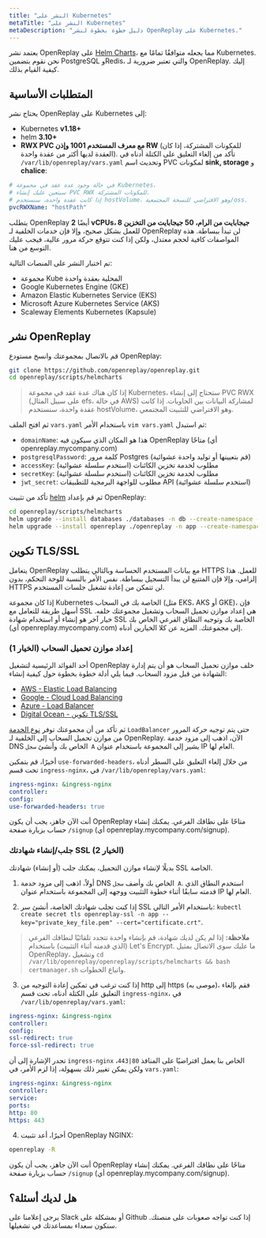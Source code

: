 ```yaml
---
title: "النشر على Kubernetes"
metaTitle: "النشر على Kubernetes"
metaDescription: "دليل خطوة بخطوة لنشر OpenReplay على Kubernetes."
---
```


يعتمد نشر OpenReplay على [Helm Charts](https://helm.sh)، مما يجعله متوافقًا تمامًا مع Kubernetes. نحن نقوم بتضمين PostgreSQL وRedis، والتي تعتبر ضرورية لـ OpenReplay. إليك كيفية القيام بذلك.

## المتطلبات الأساسية

يحتاج نشر OpenReplay على Kubernetes إلى:
 - Kubernetes **v1.18+**
 - helm **3.10+**
 - **RWX PVC مع معرف المستخدم 1001 وإذن RW** (للمكونات المشتركة، إذا كان العقدة لديها أكثر من عقدة واحدة). تأكد من إلغاء التعليق على الكتلة أدناه في `/var/lib/openreplay/vars.yaml` وتحديث اسم PVC لمكونات **sink, storage** و **chalice**:

```yaml
# في حالة وجود عدة عقد في مجموعة Kubernetes،
# سيتعين عليك إنشاء PVC RWX للمكونات المشتركة.
# إذا كانت عقدة واحدة، سنستخدم hostVolume، وهو الافتراضي للنسخة المجتمعية/oss.
pvcRWXName: "hostPath"
```

يتطلب OpenReplay أيضًا **2 vCPUs، 8 جيجابايت من الرام، 50 جيجابايت من التخزين** للعمل بشكل صحيح، وإلا فإن خدمات الخلفية لـ OpenReplay لن تبدأ ببساطة. هذه المواصفات كافية لحجم معتدل، ولكن إذا كنت تتوقع حركة مرور عالية، فيجب عليك التوسع من هنا.

تم اختبار النشر على المنصات التالية:
- مجموعة Kube المحلية بعقدة واحدة
- Google Kubernetes Engine (GKE)
- Amazon Elastic Kubernetes Service (EKS)
- Microsoft Azure Kubernetes Service (AKS)
- Scaleway Elements Kubernetes (Kapsule)

## نشر OpenReplay

قم بالاتصال بمجموعتك وانسخ مستودع OpenReplay:

```bash
git clone https://github.com/openreplay/openreplay.git
cd openreplay/scripts/helmcharts
```

> إذا كان هناك عدة عقد في مجموعة Kubernetes،
ستحتاج إلى إنشاء PVC RWX (على سبيل المثال efs، في حالة AWS) لمشاركة البيانات بين الحاويات.
إذا كانت عقدة واحدة، سنستخدم hostVolume، وهو الافتراضي للتثبيت المجتمعي.

ثم افتح الملف `vars.yaml` باستخدام الأمر `vim vars.yaml` ثم استبدل:
- `domainName`: هذا هو المكان الذي سيكون فيه OpenReplay متاحًا (أي openreplay.mycompany.com)
- `postgresqlPassword`: كلمة مرور Postgres (قم بتعيينها أو توليد واحدة عشوائية)
- `accessKey`: مطلوب لخدمة تخزين الكائنات (استخدم سلسلة عشوائية)
- `secretKey`: مطلوب لخدمة تخزين الكائنات (استخدم سلسلة عشوائية)
- `jwt_secret`: مطلوب للواجهة البرمجية للتطبيقات API (استخدم سلسلة عشوائية)

تأكد من تثبيت [helm](https://helm.sh/docs/intro/install/) ثم قم بإعداد OpenReplay:

```bash
cd openreplay/scripts/helmcharts
helm upgrade --install databases ./databases -n db --create-namespace --wait -f ./vars.yaml --atomic
helm upgrade --install openreplay ./openreplay -n app --create-namespace --wait -f ./vars.yaml --atomic
```

## تكوين TLS/SSL

يتعامل OpenReplay مع بيانات المستخدم الحساسة وبالتالي يتطلب HTTPS للعمل. هذا إلزامي، وإلا فإن المتتبع لن يبدأ التسجيل ببساطة. نفس الأمر بالنسبة للوحة التحكم، بدون HTTPS لن تتمكن من إعادة تشغيل جلسات المستخدم.

إذا كان مجموعة Kubernetes الخاصة بك في السحاب (مثل EKS، AKS أو GKE)، فإن أسهل طريقة للتعامل مع SSL هي إعداد موازن تحميل السحاب وتشغيل مجموعتك خلفه. خيار آخر هو إنشاء أو استخدام شهادة SSL الخاصة بك وتوجيه النطاق الفرعي الخاص بك (أي openreplay.mycompany.com) إلى مجموعتك. المزيد عن كلا الخيارين أدناه.

### إعداد موازن تحميل السحاب (الخيار 1)

أحد الفوائد الرئيسية لتشغيل OpenReplay خلف موازن تحميل السحاب هو أن يتم إدارة الشهادة من قبل مزود السحاب. فيما يلي أدلة خطوة بخطوة حول كيفية إنشاء:
- [AWS - Elastic Load Balancing](/deployment/deploy-aws#setupawsloadbalancer(option1))
- [Google - Cloud Load Balancing](/deployment/deploy-gcp#setupgoogleloadbalancer(option1))
- [Azure - Load Balancer]([/deployment/deploy-azure#setupazurefrontdoor(option1))
- [Digital Ocean - تكوين TLS/SSL](/deployment/deploy-digitalocean#configuretls/ssl)

ثم تأكد من أن مجموعتك توفر [نوع الخدمة](https://kubernetes.io/ar/docs/concepts/services-networking/service/#loadbalancer) `LoadBalancer` حتى يتم توجيه حركة المرور من موازن تحميل السحاب إلى الخلفية لـ OpenReplay. الآن، اذهب إلى مزود خدمة DNS الخاص بك وأنشئ `سجل A` يشير إلى المجموعة باستخدام عنوان IP العام لها.

أخيرًا، قم بتمكين `use-forwarded-headers`، من خلال إلغاء التعليق على السطر أدناه تحت قسم `ingress-nginx`، في `/var/lib/openreplay/vars.yaml`:

```yaml
ingress-nginx: &ingress-nginx
controller:
config:
use-forwarded-headers: true
```

أنت الآن جاهز، يجب أن يكون OpenReplay متاحًا على نطاقك الفرعي. يمكنك إنشاء حساب بزيارة صفحة `/signup` (أي openreplay.mycompany.com/signup).

### جلب/إنشاء شهادتك SSL (الخيار 2)

بديلًا لإنشاء موازن التحميل، يمكنك جلب (أو إنشاء) شهادتك SSL الخاصة.

1. أولاً، اذهب إلى مزود خدمة DNS الخاص بك وأضف `سجل A`. استخدم النطاق الذي قدمته سابقًا أثناء خطوة التثبيت ووجهه إلى المجموعة باستخدام عنوان IP العام لها.

2. إذا كنت تجلب شهادتك الخاصة، أنشئ سر SSL باستخدام الأمر التالي: `kubectl create secret tls openreplay-ssl -n app --key="private_key_file.pem" --cert="certificate.crt"`.

> **ملاحظة:** إذا لم يكن لديك شهادة، قم بإنشاء واحدة تتجدد تلقائيًا لنطاقك الفرعي (الذي قدمته أثناء التثبيت) باستخدام Let's Encrypt. ما عليك سوى الاتصال بمثيل OpenReplay، وتشغيل `cd /var/lib/openreplay/openreplay/scripts/helmcharts && bash certmanager.sh` واتباع الخطوات.

3. إذا كنت ترغب في تمكين إعادة التوجيه من http إلى https (موصى به)، فقم بإلغاء التعليق على الكتلة أدناه، تحت قسم `ingress-nginx`، في `/var/lib/openreplay/vars.yaml`:

```yaml
ingress-nginx: &ingress-nginx
controller:
config:
ssl-redirect: true
force-ssl-redirect: true
```

تجدر الإشارة إلى أن `ingress-nginx` الخاص بنا يعمل افتراضيًا على المنافذ `80|443`، ولكن يمكن تغيير ذلك بسهولة، إذا لزم الأمر، في `vars.yaml`:

```yaml
ingress-nginx: &ingress-nginx
controller:
service:
ports:
http: 80
https: 443
```

4. أخيرًا، أعد تثبيت OpenReplay NGINX:

```bash
openreplay -R
```

أنت الآن جاهز، يجب أن يكون OpenReplay متاحًا على نطاقك الفرعي. يمكنك إنشاء حساب بزيارة صفحة `/signup` (أي openreplay.mycompany.com/signup).

## هل لديك أسئلة؟

يرجى إعلامنا على Slack أو بمشكلة على Github إذا كنت تواجه صعوبات على منصتك. سنكون سعداء بمساعدتك في تشغيلها.
